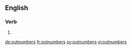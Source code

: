 ==English==

===Verb===
{{head|en|verb form}}

# {{en-third-person singular of|outnumber}}

[[de:outnumbers]]
[[fr:outnumbers]]
[[sv:outnumbers]]
[[vi:outnumbers]]